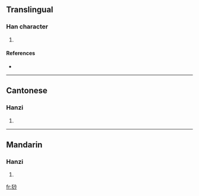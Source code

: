 ==Translingual==

===Han character===
{{Han char|rn=94|rad=犬|as=07|sn=10|four=4922<sub>0</sub>|canj=大竹水火竹 (KHEFH)}}

# {{defn|Han|sort=犬07}}

====References====
* {{Han ref|kx=0712.071|dkj=20451|dj=1124.090|hdz=21350.050|uh=7300|ud=29440|bh=D2A3|bd=53923}}

----

==Cantonese==

===Hanzi===
{{yue-hanzi|jyut=|y=sa1}}

# {{defn|Cantonese|sort=犬07}}

----

==Mandarin==

===Hanzi===
{{cmn-hanzi|pin=[[shā]] ([[sha1]])|wg=sha<sup>1</sup>}}

# {{defn|Mandarin|sort=犬07}}

[[fr:猀]]